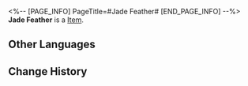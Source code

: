<%-- [PAGE_INFO]
PageTitle=#Jade Feather#
[END_PAGE_INFO] --%>
{{Item Infobox
|id          = 262
|image       = Item Jade Feather.png
|type        = 
|invCategory = Valuables
|rarity      = 5
|effect      = 
|description = Used to exchange for rewards at the Jokes Come True shop.
|source1     = [[Forgotten Hall]]
|source2     = [[Pure Fiction]]
}}
{{Description|In 2104 AE, Fomenko &mdash; a Candelagraphos scribe &mdash; obtained a mute parrot. She took great care of it, but it still only lived less than a decade. To commemorate her mute friend, Fomenko made quills out of the ten outermost feathers of the parrot's wings. One of these was for herself, while the other nine were stored in a vault.<br />She used her quills to annotate for an entire Amber Era, preserving vast swathes of ancient documents on the verge of being lost. At her funeral, her peers and students burst into tears because "a lamp that illuminated our cosmic past had been snuffed out."<br />It wasn't until people went over Fomenko's legacy that they finally realized that the scribe had been writing nothing but lies with her quills.<br /><br />''"Since the beginning of human history, the birds have been observing all the glory, folly, and glorious and foolish things humans have accomplished. The birds know. The birds take part. The birds remain silent."''}}
'''Jade Feather''' is a [[Item]].

==Other Languages==
{{Other Languages
|en   = Jade Feather
|zhs  = 璧羽
|zht  = 璧羽
|ja   = 璧羽
|ko   = 옥 깃털
|es   = Pluma de jade
|fr   = Plume de jade
|ru   = Нефритовое перо
|th   = Jade Feather
|vi   = Lông Vũ Ngọc
|de   = Jadefeder
|id   = Jade Feather
|pt   = Pena de Jade
}}

==Change History==
{{Change History|1.6}}